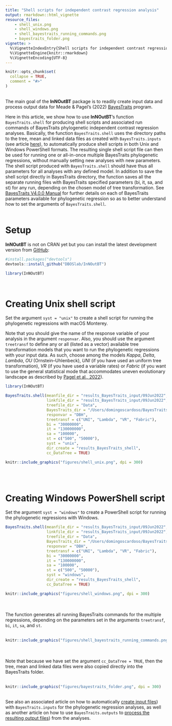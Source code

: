 ```yaml
---
title: "Shell scripts for independent contrast regression analysis"
output: rmarkdown::html_vignette
resource_files:
    - shell_unix.png
    - shell_windows.png
    - shell_bayestraits_running_commands.png
    - bayestraits_folder.png
vignette: >
  %\VignetteIndexEntry{Shell scripts for independent contrast regression analysis}
  %\VignetteEngine{knitr::rmarkdown}
  %\VignetteEncoding{UTF-8}
---
```


```r
knitr::opts_chunk$set(
  collapse = TRUE,
  comment = "#>"
)
```

\
The main goal of the __InNOutBT__ package is to readily create input data and
process output data for Meade & Pagel's (2022) [BayesTraits](http://www.evolution.reading.ac.uk/BayesTraitsV4.0.0/BayesTraitsV4.0.0.html) 
program.\

Here in this article, we show how to use __InNOutBT__'s function `BayesTraits.shell`
for producing shell scripts and associated run commands of BayesTraits phylogenetic 
independent contrast regression analyses. Basically, the function `BayesTraits.shell`
uses the directory paths to the tree, mean and linked data files as created with
`BayesTraits.inputs` (see article [here](https://dboslab.github.io/InNOutBT/articles/independent_contrast_regression_inputs.html)),
to automatically produce shell scripts in both Unix and Windows PowerShell formats. 
The resulting single shell script file can then be used for running one or all-in-once
multiple BayesTraits phylogenetic regressions, without manually setting new analyses
with new parameters. The shell script produced with `BayesTraits.shell` should 
have thus all parameters for all analyses with any defined model. In addition to 
save the shell script directly in BayesTraits directory, the function saves all 
the separate running files with BayesTraits specified parameters (bi, it, sa, and
st) for any run, depending on the chosen model of tree transformation. See [BayesTraits V4.0.0 Manual](http://www.evolution.reading.ac.uk/BayesTraitsV4.0.0/Files/BayesTraitsV4.0.0-Manual.pdf)
for further details on each of BayesTraits parameters available for phylogenetic
regression so as to better understand how to set the arguments of `BayesTraits.shell`.\
\

# Setup

__InNOutBT__ is not on CRAN yet but you can install the latest development version 
from [GitHub](https://github.com/):

``` r
#install.packages("devtools")
devtools::install_github("DBOSlab/InNOutBT")
```
```r
library(InNOutBT)
```
\

# Creating Unix shell script

Set the argument `syst = "unix"` to create a shell script for running the phylogenetic
regressions with macOS Monterey.\

Note that you should give the name of the response variable of your analysis in
the argument `responvar`. Also, you should use the argument `treetransf` to define
any or all (listed as a vector) available tree transformation models that you want
to run the phylogenetic regressions with your input data. As such, choose among 
the models *Kappa*, *Delta*, *Lambda*, *OU* (Ornstein–Uhlenbeck), *UNI* (if you 
have used an uniform tree transformation), *VR* (if you have used a variable rates)
or *Fabric* (if you want to use the general statistical mode that accommodates 
uneven evolutionary landscape as described by [Pagel et al., 2022](https://doi.org/10.1038/s41467-022-28595-z)).\

```r
library(InNOutBT)

BayesTraits.shell(meanfile_dir = "results_BayesTraits_input/09Jun2022",
                  linkfile_dir = "results_BayesTraits_input/09Jun2022",
                  treefile_dir = "Data",
                  BayesTraits_dir = "/Users/domingoscardoso/BayesTraitsV4",
                  responvar = "DBH",
                  treetransf = c("UNI", "Lambda", "VR", "Fabric"),
                  bi = "30000000",
                  it = "130000000",
                  sa = "100000",
                  st = c("500", "50000"),
                  syst = "unix",
                  dir_create = "results_BayesTraits_shell",
                  cc_DataTree = TRUE)
```

```r
knitr::include_graphics("figures/shell_unix.png", dpi = 300)
```
\
\

# Creating Windows PowerShell script 

Set the argument `syst = "windows"` to create a PowerShell script for running the 
phylogenetic regressions with Windows. 

```r
BayesTraits.shell(meanfile_dir = "results_BayesTraits_input/09Jun2022",
                  linkfile_dir = "results_BayesTraits_input/09Jun2022",
                  treefile_dir = "Data",
                  BayesTraits_dir = "/Users/domingoscardoso/BayesTraitsV4",
                  responvar = "DBH",
                  treetransf = c("UNI", "Lambda", "VR", "Fabric"),
                  bi = "30000000",
                  it = "130000000",
                  sa = "100000",
                  st = c("500", "50000"),
                  syst = "windows",
                  dir_create = "results_BayesTraits_shell",
                  cc_DataTree = TRUE)
```

```r
knitr::include_graphics("figures/shell_windows.png", dpi = 300)
```

\
\
The function generates all running BayesTraits commands for the multiple regressions,
depending on the parameters set in the arguments `treetransf`, `bi`, `it`, `sa`, 
and `st`.\
\
```r
knitr::include_graphics("figures/shell_bayestraits_running_commands.png", dpi = 300)
```

\
\
Note that because we have set the argument `cc_DataTree = TRUE`, then the tree, 
mean and linked data files were also copied directly into the BayesTraits folder.\
\
```r
knitr::include_graphics("figures/bayestraits_folder.png", dpi = 300)
```

\
See also an associated article on how to automatically [create input files ](https://dboslab.github.io/InNOutBT/articles/independent_contrast_regression_inputs.html))
with `BayesTraits.inputs` for the phylogenetic regression analyses, as well as another 
article on how to use `BayesTraits.outputs` to [process the resulting output files](https://dboslab.github.io/InNOutBT/articles/independent_contrast_regression_outputs.html)) from the analyses.
